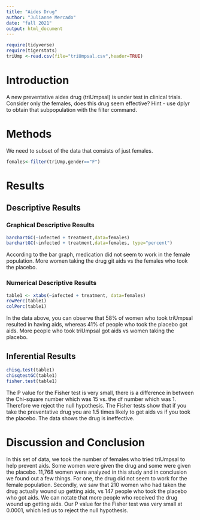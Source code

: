 ```yaml
---
title: "Aides Drug"
author: "Julianne Mercado"
date: "fall 2021"
output: html_document
---
```


```r
require(tidyverse)
require(tigerstats)
triUmp <-read.csv(file="triUmpsal.csv",header=TRUE)
```

# Introduction

<!--In this section you explain what you are trying to show.  Where did the data come from?  What is the research or other question you are trying to answer?.  If you skimp in this section expect to be marked down in your grade. Paint a picture of the project a couple of paragraphs is expected!-->

A new  preventative aides drug (triUmpsal) is under test in clinical trials. Consider only the females, does this drug seem effective?  Hint - use dplyr to obtain that subpopulation with the filter command.

# Methods

<!--Decide on your methods:  use "variable analysis" or other appropriate descriptors.  Make sure to choose at least one graphical method and at least one numerical method. Discuss what data manipulations may be needed for example subsetting or other binning procedures and what sort of graphical displays and inferential tools will be used!-->
We need to subset of the data that consists of just females.
```r
females<-filter(triUmp,gender=="F")
```

# Results

<!--Divide this section into two sub-sections:  One for your descriptive  results and one for your inferential results.!-->

## Descriptive Results

### Graphical Descriptive Results

<!--Graphical results here.  Make sure to show your code.  Provide appropriate labels for axes, giving units if possible, and provide a good title for the graph, too.  Use the graphical results to describe the patterns if any that exist in the data as focused toward the research question. Bottom line is to explain the features of the graph that are relevant to conforming or departing to what is expected by your null hypothesis !-->
```r
barchartGC(~infected + treatment,data=females)
barchartGC(~infected + treatment,data=females, type="percent")

```


According to the bar graph, medication did not seem to work in the female population. More women taking the drug git aids vs the females who took the placebo.  

### Numerical Descriptive Results

<!--Numerical results go here. Use the numerical results to describe the patterns if any that exist in the data as focused toward the research question!-->
```r
table1 <- xtabs(~infected + treatment, data=females)
rowPerc(table1)
colPerc(table1)
```


In the data above, you can observe that 58% of women who took triUmpsal resulted in having aids, whereas 41% of people who took the placebo got aids. More people who took triUmpsal got aids vs women taking the placebo. 

## Inferential Results

<!--State hypothesis clearly.  Make sure your discussion of the inferential test covers all the aspects that the test output produces, such as test statistic, p-value etc.  Make a decision about the null hypothesis, explain the assumptions on which the selected test/procedure was based, and why the chosen procedure satisfys the assumptions and is appropriate to answer the research question!-->
```r
chisq.test(table1)
chisqtestGC(table1)
fisher.test(table1)
```
The P value for the Fisher test is very small, there is a difference in between the Chi-square number which was 15 vs. the df number which was 1. Therefore we reject the null hypothesis. The Fisher tests show that if you take the preventative drug you are 1.5 times likely to get aids vs if you took the placebo. The data shows the drug is ineffective. 

# Discussion and Conclusion

<!--Discussion and conclusion here.  If you found a relationship be sure to consider whether the relationship occurs because one of the variavbles causes the other, or whether they perhasps are related for some other reason.  Watch the chapter 6 videos from the GeorgeTown videos collection.!-->

In this set of data, we took the number of females who tried triUmpsal to help prevent aids. Some women were given the drug and some were given the placebo. 11,768 women were analyzed in this study and in conclusion we found out a few things. For one, the drug did not seem to work for the female population. Secondly, we saw that 210 women who had taken the drug actually wound up getting aids, vs 147 people who took the placebo who got aids. We can notate that more people who received the drug wound up getting aids. Our P value for the Fisher test was very small at 0.0001, which led us to reject the null hypothesis. 

